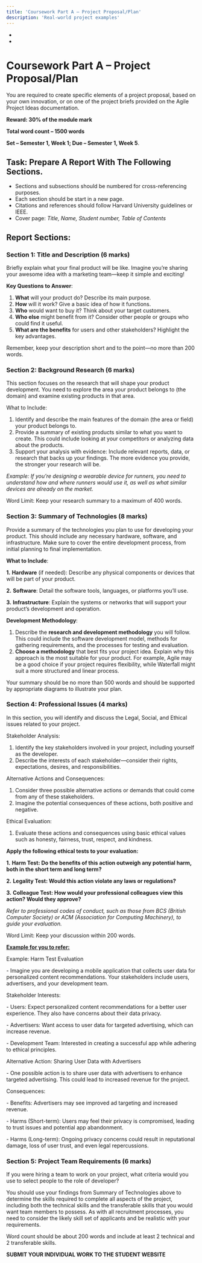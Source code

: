 ```yaml
---
title: 'Coursework Part A – Project Proposal/Plan'
description: 'Real-world project examples'
---
```

-
-

# Coursework Part A – Project Proposal/Plan

You are required to create specific elements of a project proposal, based on your own innovation, or on one of the project briefs provided on the Agile Project Ideas documentation.

**Reward: 30% of the module mark**

**Total word count – 1500 words**

**Set – Semester 1, Week 1; Due – Semester 1, Week 5**.

 

## **Task: Prepare A Report With The Following Sections.**

- Sections and subsections should be numbered for cross-referencing purposes. 
- Each section should be start in a new page.
- Citations and references should follow Harvard University guidelines or IEEE.
- Cover page: *Title, Name, Student number, Table of Contents*



## Report Sections:

### **Section 1: Title and Description (6 marks)**

Briefly explain what your final product will be like. Imagine you’re sharing your awesome idea with a marketing team—keep it simple and exciting!

**Key Questions to Answer**:

1. **What** will your product do? Describe its main purpose.
2. **How** will it work? Give a basic idea of how it functions.
3. **Who** would want to buy it? Think about your target customers.
4. **Who else** might benefit from it? Consider other people or groups who could find it useful.
5. **What are the benefits** for users and other stakeholders? Highlight the key advantages.



Remember, keep your description short and to the point—no more than 200 words.

 

### **Section 2:** **Background Research (6 marks)**

This section focuses on the research that will shape your product development. You need to explore the area your product belongs to (the domain) and examine existing products in that area.

What to Include:

1. Identify and describe the main features of the domain (the area or field) your product belongs to.
2. Provide a summary of existing products similar to what you want to create. This could include looking at your competitors or analyzing data about the products.
3. Support your analysis with evidence: Include relevant reports, data, or research that backs up your findings. The more evidence you provide, the stronger your research will be.

*Example: If you’re designing a wearable device for runners, you need to understand how and where runners would use it, as well as what similar devices are already on the market.*

 

Word Limit: Keep your research summary to a maximum of 400 words.

 

### **Section 3:** **Summary of Technologies (8 marks)**

Provide a summary of the technologies you plan to use for developing your product. This should include any necessary hardware, software, and infrastructure. Make sure to cover the entire development process, from initial planning to final implementation.

**What to Include**:

**1.**   **Hardware** (if needed): Describe any physical components or devices that will be part of your product.

**2.**   **Software**: Detail the software tools, languages, or platforms you’ll use.

**3.**   **Infrastructure**: Explain the systems or networks that will support your product’s development and operation.

**Development Methodology**:

1. Describe the **research and development methodology** you will follow. This could include the software development model, methods for gathering requirements, and the processes for testing and evaluation.
2. **Choose a methodology** that best fits your project idea. Explain why this approach is the most suitable for your product. For example, Agile may be a good choice if your project requires flexibility, while Waterfall might suit a more structured and linear process.

 

Your summary should be no more than 500 words and should be supported by appropriate diagrams to illustrate your plan.

 

### **Section 4:** **Professional Issues (4 marks)**

In this section, you will identify and discuss the Legal, Social, and Ethical issues related to your project.

Stakeholder Analysis:

1. Identify the key stakeholders involved in your project, including yourself as the developer.
2. Describe the interests of each stakeholder—consider their rights, expectations, desires, and responsibilities.

Alternative Actions and Consequences:

1. Consider three possible alternative actions or demands that could come from any of these stakeholders.
2. Imagine the potential consequences of these actions, both positive and negative.

Ethical Evaluation:

1. Evaluate these actions and consequences using basic ethical values such as honesty, fairness, trust, respect, and kindness.

**Apply the following ethical tests to your evaluation:**

**1.**   **Harm Test: Do the benefits of this action outweigh any potential harm, both in the short term and long term?**

**2.**   **Legality Test: Would this action violate any laws or regulations?**

**3.**   **Colleague Test: How would your professional colleagues view this action? Would they approve?**

 

*Refer to professional codes of conduct, such as those from BCS (British Computer Society) or ACM (Association for Computing Machinery), to guide your evaluation.*

 

Word Limit: Keep your discussion within 200 words.

 

<u>**Example for you to refer:**</u>

Example: Harm Test Evaluation

\-     Imagine you are developing a mobile application that collects user data for personalized content recommendations. Your stakeholders include users, advertisers, and your development team.

Stakeholder Interests:

\-     Users: Expect personalized content recommendations for a better user experience. They also have concerns about their data privacy.

\-     Advertisers: Want access to user data for targeted advertising, which can increase revenue.

\-     Development Team: Interested in creating a successful app while adhering to ethical principles.

Alternative Action: Sharing User Data with Advertisers

\-     One possible action is to share user data with advertisers to enhance targeted advertising. This could lead to increased revenue for the project.

Consequences:

\-     Benefits: Advertisers may see improved ad targeting and increased revenue.

\-     Harms (Short-term): Users may feel their privacy is compromised, leading to trust issues and potential app abandonment.

\-     Harms (Long-term): Ongoing privacy concerns could result in reputational damage, loss of user trust, and even legal repercussions.

 

### **Section 5:** **Project Team Requirements** **(6 marks)**

If you were hiring a team to work on your project, what criteria would you use to select people to the role of developer? 

You should use your findings from Summary of Technologies above to determine the skills required to complete all aspects of the project, including both the technical skills and the transferable skills that you would want team members to possess. As with all recruitment processes, you need to consider the likely skill set of applicants and be realistic with your requirements. 

 

Word count should be about 200 words and include at least 2 technical and 2 transferable skills.  

 

 

**SUBMIT YOUR INDIVIDUAL WORK TO THE STUDENT WEBSITE**